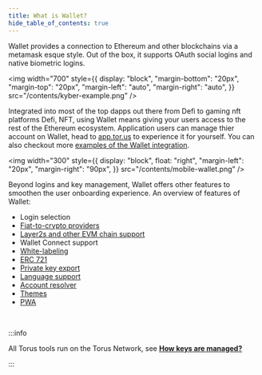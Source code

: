 ```yaml
---
title: What is Wallet?
hide_table_of_contents: true
---
```


Wallet provides a connection to Ethereum and other blockchains via a metamask
esque style. Out of the box, it supports OAuth social logins and native
biometric logins.

<img
  width="700"
  style={{
    display: "block",
    "margin-bottom": "20px",
    "margin-top": "20px",
    "margin-left": "auto",
    "margin-right": "auto",
  }}
  src="/contents/kyber-example.png"
/>

Integrated into most of the top dapps out there from Defi to gaming nft
platforms Defi, NFT, using Wallet means giving your users access to the rest of
the Ethereum ecosystem. Application users can manage thier account on Wallet,
head to [app.tor.us](https://app.tor.us) to experience it for yourself. You can
also checkout more [examples of the Wallet integration](integration-guidelines).

<div style={{display:"block", overflow: "auto"}}>

<img
  width="300"
  style={{
    display: "block",
    float: "right",
    "margin-left": "20px",
    "margin-right": "90px",
  }}
  src="/contents/mobile-wallet.png"
/>

Beyond logins and key management, Wallet offers other features to smoothen the
user onboarding experience. An overview of features of Wallet:

- Login selection
- [Fiat-to-crypto providers](features/purchasecryptocurrency)
- [Layer2s and other EVM chain support](features/layer2)
- Wallet Connect support
- [White-labeling](features/whitelabeling)
- [ERC 721](features/erc721)
- [Private key export](features/exportprivatekey)
- [Language support](features/language)
- [Account resolver](features/accountrecovery)
- [Themes](features/themes)
- [PWA](features/pwa)

</div>

<br />

:::info

All Torus tools run on the Torus Network, see
[**How keys are managed?**](features/lkdajsdf)

:::
